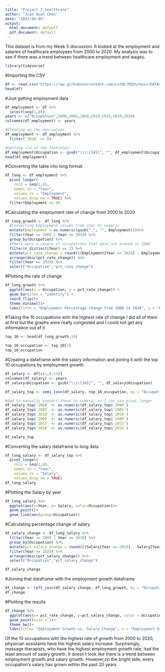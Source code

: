```yaml
---
title: "Project 2_healthcare"
author: "Jian Quan Chen"
date: "2023-03-05"
output:
  html_document: default
  pdf_document: default
---
```


  This dataset is from my Week 5 discussion. It looked at the employment and salaries of healthcare employees from 2000 to 2020. My analysis was to see if there was a trend between healthcare employment and wages.

```r
library(tidyverse)
```

#Importing the CSV
```r
df <- read.csv("https://raw.githubusercontent.com/LeJQC/MSDS/main/DATA%20607/Project%202/healthcare%20salary.csv",skip = 4, header = TRUE, stringsAsFactors = FALSE)
head(df)
```
#Just getting employment data
```r
df_employment <- df %>% 
  select(seq(1,8))
years <- c("Occupation",2000,2005,2009,2010,2015,2016,2020)
colnames(df_employment) <- years

#Cleaning up the non-values
df_employment <- df_employment %>% 
  filter(`2020` >= 0)

#Getting rid of the footnotes
df_employment$Occupation <- gsub("\\\\[345]", "", df_employment$Occupation)
head(df_employment)
```
#Converting the table into long format
```r
df_long <- df_employment %>% 
  pivot_longer(
    cols = seq(2,8),
    names_to = "Year",
    values_to = "Employment",
    values_drop_na = TRUE) %>% 
  filter(Employment >= 0)
```

#Calculating the employment rate of change from 2000 to 2020
```r
df_long_growth <- df_long %>% 
  #Converting Employment column from char to numeric
  mutate(Employment = as.numeric(gsub(",", "", Employment)))%>% 
  filter(Year == 2000 | Year == 2020) %>% 
  group_by(Occupation) %>% 
  #There were a couple of occupations that were not around in 2000
  filter(n_distinct(Year) == 2) %>% 
  mutate(pct_rate_change = round(((Employment[Year == 2020] - Employment[Year == 2000]) / Employment[Year == 2000]) * 100)) %>% 
  arrange(desc(pct_rate_change)) %>%
  filter(Year == 2020) %>% 
  select("Occupation","pct_rate_change")
```

#Plotting the rate of change
```r
df_long_growth %>%
  ggplot(aes(x = Occupation, y = pct_rate_change)) +
  geom_bar(stat = "identity") +
  coord_flip()+
  theme_minimal()+
  labs(title = "Employment Percentage change from 2000 to 2020", y = "Percent change")
```
#Taking the 10 occupations with the highest rate of change
  I did all of them at first but the graphs were really congested and I could not get any information out of it
```r
top_10 <- head(df_long_growth,10)

top_10_occupation <- top_10[1]
top_10_occupation
```
#Creating a dataframe with the salary information and joining it with the top 10 occupations by employment growth
```r
df_salary <- df[c(1,9:15)]
colnames(df_salary) <- years
df_salary$Occupation <- gsub("\\\\[345]", "", df_salary$Occupation)

df_salary_top <- semi_join(df_salary, top_10_occupation, by = "Occupation")

#Had to manually convert these to numeric so I can use pivot_longer
df_salary_top$`2000` <- as.numeric(df_salary_top$`2000`)
df_salary_top$`2005` <- as.numeric(df_salary_top$`2005`)
df_salary_top$`2010` <- as.numeric(df_salary_top$`2010`)
df_salary_top$`2009` <- as.numeric(df_salary_top$`2009`)
df_salary_top$`2015` <- as.numeric(df_salary_top$`2015`)
df_salary_top$`2016` <- as.numeric(df_salary_top$`2016`)

df_salary_top
```
#Converting the salary dataframe to long data
```r
df_long_salary <- df_salary_top %>% 
  pivot_longer(
    cols = seq(2,8),
    names_to = "Year",
    values_to = "Salary",
    values_drop_na = TRUE)
df_long_salary
```

#Plotting the Salary by year
```r
df_long_salary %>% 
  ggplot(aes(x=Year, y= Salary, color=Occupation))+
  geom_point()+
  geom_line(aes(group=Occupation))
```
#Calculating percentage change of salary 
```r
df_salary_change <- df_long_salary %>% 
  filter(Year == 2000 | Year == 2020) %>% 
  group_by(Occupation) %>% 
  mutate(pct_salary_change = round(((Salary[Year == 2020] - Salary[Year == 2000]) / Salary[Year == 2000]) * 100)) %>% 
  filter(Year == 2020) %>% 
  arrange(desc(pct_salary_change)) %>% 
  select("Occupation","pct_salary_change")

df_salary_change
```
#Joining that dataframe with the employment growth dataframe
```r
df_change <- left_join(df_salary_change, df_long_growth, by = "Occupation")
df_change
```
#Plotting the results
```r
df_change %>% 
  ggplot(aes(x= pct_rate_change, y=pct_salary_change, color = Occupation))+
  geom_point(size = 5)+
  theme_bw()+
  labs(title= "Employment Growth vs. Salary Change", x = "Employment Growth (%)", y= "Salary Growth (%)")
```

Of the 10 occupations with the highest rate of growth from 2000 to 2020, physician assistants have the highest salary increase. Surprisingly, massage therapists, who have the highest employment growth rate, had the least amount of salary growth. It doesn't look like there is a trend between employment growth and salary growth. However,on the bright side, every occupation's salary has grown within the past 20 years.